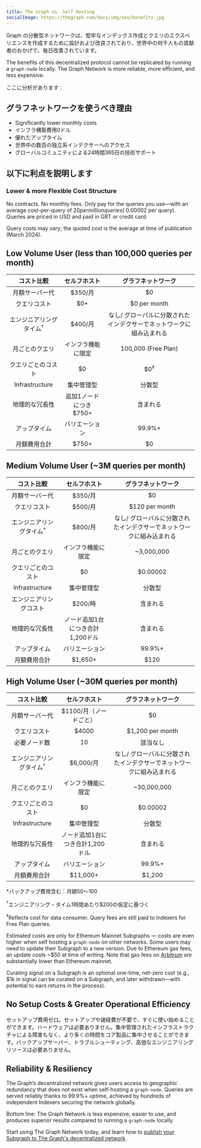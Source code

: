 ```yaml
---
title: The Graph vs. Self Hosting
socialImage: https://thegraph.com/docs/img/seo/benefits.jpg
---
```


Graph の分散型ネットワークは、堅牢なインデックス作成とクエリのエクスペリエンスを作成するために設計および改良されており、世界中の何千人もの貢献者のおかげで、毎日改善されています。

The benefits of this decentralized protocol cannot be replicated by running a `graph-node` locally. The Graph Network is more reliable, more efficient, and less expensive.

ここに分析があります：

## グラフネットワークを使うべき理由

- Significantly lower monthly costs
- インフラ構築費用0ドル
- 優れたアップタイム
- 世界中の数百の独立系インデクサーへのアクセス
- グローバルコミュニティによる24時間365日の技術サポート

## 以下に利点を説明します

### Lower & more Flexible Cost Structure

No contracts. No monthly fees. Only pay for the queries you use—with an average cost-per-query of $20 per million queries (~$0.00002 per query). Queries are priced in USD and paid in GRT or credit card.

Query costs may vary; the quoted cost is the average at time of publication (March 2024).

## Low Volume User (less than 100,000 queries per month)

| コスト比較 | セルフホスト | グラフネットワーク |
| :-: | :-: | :-: |
| 月額サーバー代 | $350/月 | $0 |
| クエリコスト | $0+ | $0 per month |
| エンジニアリングタイム<sup>†</sup> | $400/月 | なし/ グローバルに分散されたインデクサーでネットワークに組み込まれる |
| 月ごとのクエリ | インフラ機能に限定 | 100,000 (Free Plan) |
| クエリごとのコスト | $0 | $0<sup>‡</sup> |
| Infrastructure | 集中管理型 | 分散型 |
| 地理的な冗長性 | 追加1ノードにつき$750+ | 含まれる |
| アップタイム | バリエーション | 99.9%+ |
| 月額費用合計 | <span className="highlight-row" />$750+ | $0 |

## Medium Volume User (~3M queries per month)

| コスト比較 | セルフホスト | グラフネットワーク |
| :-: | :-: | :-: |
| 月額サーバー代 | $350/月 | $0 |
| クエリコスト | $500/月 | $120 per month |
| エンジニアリングタイム<sup>†</sup> | $800/月 | なし/ グローバルに分散されたインデクサーでネットワークに組み込まれる |
| 月ごとのクエリ | インフラ機能に限定 | ~3,000,000 |
| クエリごとのコスト | $0 | $0.00002 |
| Infrastructure | 集中管理型 | 分散型 |
| エンジニアリングコスト | $200/時 | 含まれる |
| 地理的な冗長性 | ノード追加1台につき合計1,200ドル | 含まれる |
| アップタイム | バリエーション | 99.9%+ |
| 月額費用合計 | <span className="highlight-row" /> $1,650+ | $120 |

## High Volume User (~30M queries per month)

| コスト比較 | セルフホスト | グラフネットワーク |
| :-: | :-: | :-: |
| 月額サーバー代 | $1100/月（ノードごと） | $0 |
| クエリコスト | $4000 | $1,200 per month |
| 必要ノード数 | 10 | 該当なし |
| エンジニアリングタイム<sup>†</sup> | $6,000/月 | なし/ グローバルに分散されたインデクサーでネットワークに組み込まれる |
| 月ごとのクエリ | インフラ機能に限定 | ~30,000,000 |
| クエリごとのコスト | $0 | $0.00002 |
| Infrastructure | 集中管理型 | 分散型 |
| 地理的な冗長性 | ノード追加1台につき合計1,200ドル | 含まれる |
| アップタイム | バリエーション | 99.9%+ |
| 月額費用合計 | <span className="highlight-row" /> $11,000+ | $1,200 |

\*バックアップ費用含む：月額$50〜$100

<sup>†</sup>エンジニアリング・タイム1時間あたり$200の仮定に基づく

<sup>‡</sup>Reflects cost for data consumer. Query fees are still paid to Indexers for Free Plan queries.

Estimated costs are only for Ethereum Mainnet Subgraphs — costs are even higher when self hosting a `graph-node` on other networks. Some users may need to update their Subgraph to a new version. Due to Ethereum gas fees, an update costs ~$50 at time of writing. Note that gas fees on [Arbitrum](/archived/arbitrum/arbitrum-faq/) are substantially lower than Ethereum mainnet.

Curating signal on a Subgraph is an optional one-time, net-zero cost (e.g., $1k in signal can be curated on a Subgraph, and later withdrawn—with potential to earn returns in the process).

## No Setup Costs & Greater Operational Efficiency

セットアップ費用ゼロ。セットアップや諸経費が不要で、すぐに使い始めることができます。ハードウェアは必要ありません。集中管理されたインフラストラクチャによる障害もなく、より多くの時間をコア製品に集中させることができます。バックアップサーバー、トラブルシューティング、高価なエンジニアリングリソースは必要ありません。

## Reliability & Resiliency

The Graph’s decentralized network gives users access to geographic redundancy that does not exist when self-hosting a `graph-node`. Queries are served reliably thanks to 99.9%+ uptime, achieved by hundreds of independent Indexers securing the network globally.

Bottom line: The Graph Network is less expensive, easier to use, and produces superior results compared to running a `graph-node` locally.

Start using The Graph Network today, and learn how to [publish your Subgraph to The Graph's decentralized network](/subgraphs/quick-start/).

